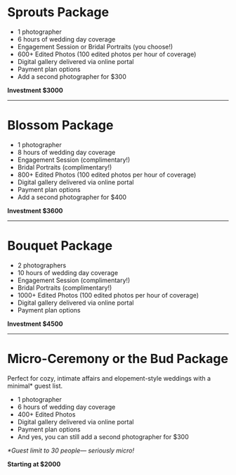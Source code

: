 # Sprouts Package

- 1 photographer
- 6 hours of wedding day coverage
- Engagement Session or Bridal Portraits (you choose\!)
- 600+ Edited Photos (100 edited photos per hour of coverage)
- Digital gallery delivered via online portal
- Payment plan options
- Add a second photographer for $300

**Investment $3000**

---

# Blossom Package

- 1 photographer
- 8 hours of wedding day coverage
- Engagement Session (complimentary\!)
- Bridal Portraits (complimentary\!)
- 800+ Edited Photos (100 edited photos per hour of coverage)
- Digital gallery delivered via online portal
- Payment plan options
- Add a second photographer for $400

**Investment $3600**

---

# Bouquet Package

- 2 photographers
- 10 hours of wedding day coverage
- Engagement Session (complimentary\!)
- Bridal Portraits (complimentary\!)
- 1000+ Edited Photos (100 edited photos per hour of coverage)
- Digital gallery delivered via online portal
- Payment plan options

**Investment $4500**

---

# Micro-Ceremony or the Bud Package

Perfect for cozy, intimate affairs and elopement-style weddings with a minimal\* guest list.

- 1 photographer
- 6 hours of wedding day coverage
- 400+ Edited Photos
- Digital gallery delivered via online portal
- Payment plan options
- And yes, you can still add a second photographer for $300

_\*Guest limit to 30 people— seriously micro\!_

**Starting at $2000**
